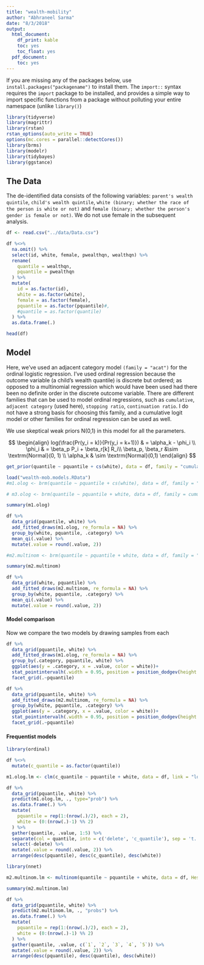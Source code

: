 ```yaml
---
title: "wealth-mobility"
author: "Abhraneel Sarma"
date: "8/3/2018"
output:
  html_document:
    df_print: kable
    toc: yes
    toc_float: yes
  pdf_document:
    toc: yes
---
```


If you are missing any of the packages below, use `install.packages("packagename")` to install them.
The `import::` syntax requires the `import` package to be installed, and provides a simple way to 
import specific functions from a package without polluting your entire namespace (unlike `library()`)

```r
library(tidyverse)
library(magrittr)
library(rstan)
rstan_options(auto_write = TRUE)
options(mc.cores = parallel::detectCores())
library(brms)
library(modelr)
library(tidybayes)
library(ggstance)
```


## The Data
The de-identified data consists of the following variables: `parent's wealth quintile`, `child's wealth quintile`, `white (binary; whether the race of the person is white or not)` and `female (binary; whether the person's gender is female or not)`. We do not use female in the subsequent analysis.

```r
df <- read.csv("../data/Data.csv")

df %<>%
  na.omit() %>%
  select(id, white, female, pwealthqn, wealthqn) %>%
  rename(
    quantile = wealthqn,
    pquantile = pwealthqn
  ) %>%
  mutate(
    id = as.factor(id),
    white = as.factor(white),
    female = as.factor(female),
    pquantile = as.factor(pquantile)#,
    #quantile = as.factor(quantile)
  ) %>%
  as.data.frame(.)

head(df)
```


## Model
Here, we've used an adjacent category model `(family = "acat")` for the ordinal logistic regression. 
I've used ordinal regression because the outcome variable (a child's wealth quantile) is discrete but ordered; as opposed to a multinomial regression which would have been used had there been no definite order in the discrete outcome variable. There are different families that can be used to model ordinal regressions, such as `cumulative`, `adjacent category` (used here), `stopping ratio`, `continuation ratio`. I do not have a strong basis for choosing this family, and a cumulative logit model or other families for ordinal regression can be used as well.

We use skeptical weak priors $\textrm{N(0,1)}$ in this model for all the parameters.

$$
\begin{align}
log(\frac{Pr(y_i = k)}{Pr(y_i = k+1)}) & = \alpha_k - \phi_i \\
\phi_i & = \beta_p P_i +  \beta_r[k] R_i\\
\beta_p, \beta_r &\sim \textrm{Normal}(0, 1) \\
\alpha_k & \sim \textrm{Normal}(0,1)
\end{align}
$$

```r
get_prior(quantile ~ pquantile + cs(white), data = df, family = "cumulative")
```

```r
load("wealth-mob.models.RData")
#m1.olog <- brm(quantile ~ pquantile + cs(white), data = df, family = "acat", prior=prior(normal(0, 1), class=b), iter = 5000, warmup = 2000, chains = 2, cores = 2)

# m3.olog <- brm(quantile ~ pquantile + white, data = df, family = cumulative("logit"), prior=prior(normal(0, 1), class=b), iter = 5000, warmup = 2000, chains = 2, cores = 2)

summary(m1.olog)
```


```r
df %>%
  data_grid(pquantile, white) %>%
  add_fitted_draws(m1.olog, re_formula = NA) %>%
  group_by(white, pquantile, .category) %>%
  mean_qi(.value) %>%
  mutate(.value = round(.value, 2))
```


```r
#m2.multinom <- brm(quantile ~ pquantile + white, data = df, family = "categorical", iter = 5000, chains = 2, cores = 2)

summary(m2.multinom)
```

```r
df %>%
  data_grid(white, pquantile) %>%
  add_fitted_draws(m2.multinom, re_formula = NA) %>%
  group_by(white, pquantile, .category) %>%
  mean_qi(.value) %>%
  mutate(.value = round(.value, 2))
```

#### Model comparison
Now we compare the two models by drawing samples from each

```r
df %>%
  data_grid(pquantile, white) %>%
  add_fitted_draws(m1.olog, re_formula = NA) %>%
  group_by(.category, pquantile, white) %>%
  ggplot(aes(y = .category, x = .value, color = white))+
  stat_pointintervalh(.width = 0.95, position = position_dodgev(height = 0.5), show.legend = TRUE) +
  facet_grid(.~pquantile)
```


```r
df %>%
  data_grid(pquantile, white) %>%
  add_fitted_draws(m2.multinom, re_formula = NA) %>%
  group_by(white, pquantile, .category) %>%
  ggplot(aes(y = .category, x = .value, color = white))+
  stat_pointintervalh(.width = 0.95, position = position_dodgev(height = 0.5), show.legend = TRUE) +
  facet_grid(.~pquantile)
```

#### Frequentist models

```r
library(ordinal)

df %<>%
  mutate(c_quantile = as.factor(quantile))

m1.olog.lm <- clm(c_quantile ~ pquantile + white, data = df, link = "logit")

df %>%
  data_grid(pquantile, white) %>%
  predict(m1.olog.lm, ., type="prob") %>%
  as.data.frame(.) %>%
  mutate(
    pquantile = rep(1:(nrow(.)/2), each = 2),
    white = (0:(nrow(.)-1) %% 2)
  ) %>%
  gather(quantile, .value, 1:5) %>%
  separate(col = quantile, into = c('delete', 'c_quantile'), sep = 't.') %>%
  select(-delete) %>%
  mutate(.value = round(.value, 2)) %>%
  arrange(desc(pquantile), desc(c_quantile), desc(white))
```


```r
library(nnet)

m2.multinom.lm <- multinom(quantile ~ pquantile + white, data = df, Hess = TRUE)

summary(m2.multinom.lm)
```

```r
df %>%
  data_grid(pquantile, white) %>%
  predict(m2.multinom.lm, ., "probs") %>%
  as.data.frame(.) %>%
  mutate(
    pquantile = rep(1:(nrow(.)/2), each = 2),
    white = (0:(nrow(.)-1) %% 2)
  ) %>%
  gather(quantile, .value, c(`1`, `2`, `3`, `4`, `5`)) %>%
  mutate(.value = round(.value, 2)) %>%
  arrange(desc(pquantile), desc(quantile), desc(white))
```


